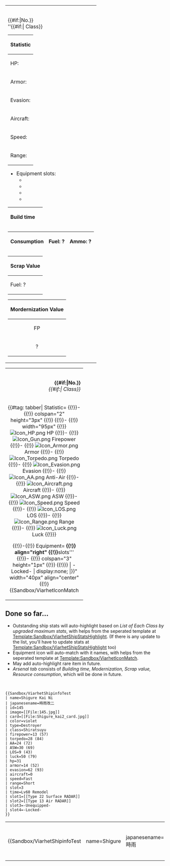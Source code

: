 <!-- Mobile Page -->
{| class="article-table mw-collapsible mw-collapsed" id="mw-customcollapsible-text_table" style="width:100%"
|-
|
=={{{name|Missing kanmusu name}}}==
{{#if:{{{id|}}}|No.{{{id}}}}} {{{japanesename|}}} <br /> ''{{#if:{{{class|}}}|{{{class}}} Class}} {{{type|}}}
<center>
{{{image|Missing ''kanmusu'' image}}}
{| class="wikitable"
! colspan="2" | Statistic
|-
| HP: {{{hp|N/A}}} || Firepower: {{{firepower|N/A}}} 
|-
| Armor: {{{armor|N/A}}} || Torpedo: {{{torpedo|N/A}}} 
|-
| Evasion: {{{evasion|N/A}}} || AA: {{{AA|N/A}}}
|-
| Aircraft: {{{aircraft|N/A}}} || ASW: {{{ASW|N/A}}} 
|-
| Speed: {{{speed|N/A}}} || LOS: {{{LOS|N/A}}} 
|-
| Range: {{{range|N/A}}} || Luck: {{{luck|N/A}}}
|}
</center>
*Equipment slots: {{{slot|No data}}}
** {{{slot1|No data}}}
** {{{slot2|No data}}}
** {{{slot3|No data}}}
** {{{slot4|No data}}}
<center>
{| class="wikitable"
!  Build time
| {{{time|Unbuildable}}}
|}
{| class="wikitable"
!  Consumption 
| Fuel: ?
| Ammo: ?
|}
{| class="wikitable"
 ! colspan="4" | Scrap Value
|-
| Fuel: ? || Ammo: ? ||| Steel: ? ||| Bauxite: ?
|}
{| class="wikitable"
 ! colspan="5"  align="center" | Mordernization Value
|-
| FP || Torpedo ||| AA ||| Armor ||| Luck
|-
| ? || ? ||| ? ||| ? ||| ?
|}
</center>
|}

<!-- Desktop Page -->
{| style="padding:2px; margin:auto; border:1px solid gray; border-radius:10px; width:280px; background:#FFFFFF;" class="mobile-hide" cellspacing="5px"
| width="230px" valign="center" align="center" |
=='''{{{name|???}}}'''==
{{{image|Missing Picture}}}
<div align="right">
'''{{#if:{{{id|}}}|No.{{{id}}}}} {{{japanesename|}}}'''  <br />''{{#if:{{{class|}}}|{{{class}}} Class}} {{{type|}}}''
</div>
|- 
| valign="center" | 
{{#tag: tabber|
Statistic=
{{{!}} style="padding:0px; margin:auto; border:0px; width:170px; background:#FFFFFF;" cellspacing="2px"
{{!}} colspan="2" height="40px" align="center" {{!}} {{{card|Missing battle card}}} 
{{!}}- 
{{!}} colspan="2" height="3px" {{!}} 
{{!}}- 
{{!}} width="95px" {{!}} [[File:Icon_HP.png]] HP
{{Sandbox/ViarhetShipStatsHighlight|InterpretClass={{{type|no data}}}|InterpretStats=HP|StatsValue={{{hp|0}}}}}
{{!}}- 
{{!}} [[File:Icon_Gun.png]] Firepower
{{Sandbox/ViarhetShipStatsHighlight|InterpretClass={{{type|no data}}}|InterpretStats=Firepower|StatsValue={{{firepower|0 (0)}}}}}
{{!}}- 
{{!}} [[File:Icon_Armor.png]] Armor
{{Sandbox/ViarhetShipStatsHighlight|InterpretClass={{{type|no data}}}|InterpretStats=Armor|StatsValue={{{armor|0 (0)}}}}}
{{!}}- 
{{!}} [[File:Icon_Torpedo.png]] Torpedo
{{Sandbox/ViarhetShipStatsHighlight|InterpretClass={{{type|no data}}}|InterpretStats=Torpedo|StatsValue={{{torpedo|0 (0)}}}}}
{{!}}- 
{{!}} [[File:Icon_Evasion.png]] Evasion
{{Sandbox/ViarhetShipStatsHighlight|InterpretClass={{{type|no data}}}|InterpretStats=Evasion|StatsValue={{{evasion|0 (0)}}}}}
{{!}}- 
{{!}} [[File:Icon_AA.png]] Anti-Air
{{Sandbox/ViarhetShipStatsHighlight|InterpretClass={{{type|no data}}}|InterpretStats=AA|StatsValue={{{AA|0 (0)}}}}}
{{!}}- 
{{!}} [[File:Icon_Aircraft.png]] Aircraft
{{Sandbox/ViarhetShipStatsHighlight|InterpretClass={{{type|no data}}}|InterpretStats=Aircraft|StatsValue={{{aircraft|0}}}}}
{{!}}- 
{{!}} [[File:Icon_ASW.png]] ASW
{{Sandbox/ViarhetShipStatsHighlight|InterpretClass={{{type|no data}}}|InterpretStats=ASW|StatsValue={{{ASW|0 (0)}}}}}
{{!}}- 
{{!}} [[File:Icon_Speed.png]] Speed
{{Sandbox/ViarhetShipStatsHighlight|InterpretClass={{{type|no data}}}|InterpretStats=Speed|StatsValue={{{speed|N/A}}}}}
{{!}}- 
{{!}} [[File:Icon_LOS.png]] LOS
{{Sandbox/ViarhetShipStatsHighlight|InterpretClass={{{type|no data}}}|InterpretStats=LOS|StatsValue={{{LOS|0 (0)}}}}}
{{!}}- 
{{!}} [[File:Icon_Range.png]] Range
{{Sandbox/ViarhetShipStatsHighlight|InterpretClass={{{type|no data}}}|InterpretStats=Range|StatsValue={{{range|N/A}}}}}
{{!}}- 
{{!}} [[File:Icon_Luck.png]] Luck
{{Sandbox/ViarhetShipStatsHighlight|InterpretClass={{{type|no data}}}|InterpretStats=Luck|StatsValue={{{luck|0 (0)}}}}}
{{!}}}

{{!}}-{{!}}
Equipment=
{{{!}} style="padding:0px; margin:auto; border:0px; width:90%; background:#FFFFFF;" cellspacing="2px"
{{!}} Equipment
{{!}} style="background:#CDCDCD" width="50px" align="center" {{!}} '''{{{slot|N/A}}}'''
{{!}} align="right" {{!}} '''slots'''
{{!}}-
{{!}}  colspan="3" height="1px" {{!}}
{{!}}}
{{{!}} style="padding:0px; margin:auto; border:0px; width:90%; background:#FFFFFF;" cellspacing="0px"
{{!}} style="background:#FFFFFF; {{#ifeq: {{{slot1|}}} | -Locked- | display:none; |}}" width="40px" align="center" {{!}}{{Sandbox/ViarhetIconMatch
|{{{slot1|Missing Equipment Name}}} }}
{{!}} style="background:#{{#ifeq: {{{slot1|}}} | -Locked- |FFB2A1|EDEDED}};" align="center" height="60px" {{#if: {{{space1|}}} | | colspan="2" }} {{#ifeq: {{{slot1|}}} | -Locked- | colspan ="3"|}} {{!}}{{{slot1|Missing Equipment Name}}}
{{!}} style="background:#EDEDED; {{#if: {{{space1|}}} | | display:none; }} {{#ifeq: {{{slot1|}}} | -Locked- | display:none; }}" align="center" width="20px" {{!}} {{{space1|}}}
{{!}}-
{{!}} colspan="3" height="2px" {{!}}
{{!}}-
{{!}} style="background:#FFFFFF; {{#ifeq: {{{slot2|}}} | -Locked- | display:none; |}}" width="40px" align="center" {{!}}{{Sandbox/ViarhetIconMatch
|{{{slot2|Missing Equipment Name}}} }}
{{!}} style="background:#{{#ifeq: {{{slot2|}}} | -Locked- |FFB2A1|EDEDED}};" align="center" height="60px" {{#if: {{{space2|}}} | | colspan="2" }} {{#ifeq: {{{slot2|}}} | -Locked- | colspan ="3"|}} {{!}}{{{slot2|Missing Equipment Name}}}
{{!}} style="background:#EDEDED; {{#if: {{{space2|}}} | | display:none; }} {{#ifeq: {{{slot2|}}} | -Locked- | display:none; }}" align="center" width="20px" {{!}} {{{space2|}}}
{{!}}-
{{!}} colspan="3" height="2px" {{!}}
{{!}}-
{{!}} style="background:#FFFFFF; {{#ifeq: {{{slot3|}}} | -Locked- | display:none; |}}" width="40px" align="center" {{!}}{{Sandbox/ViarhetIconMatch
|{{{slot3|Missing Equipment Name}}} }}
{{!}} style="background:#{{#ifeq: {{{slot3|}}} | -Locked- |FFB2A1|EDEDED}};" align="center" height="60px" {{#if: {{{space3|}}} | | colspan="2" }} {{#ifeq: {{{slot3|}}} | -Locked- | colspan ="3"|}} {{!}}{{{slot3|Missing Equipment Name}}}
{{!}} style="background:#EDEDED; {{#if: {{{space3|}}} | | display:none; }} {{#ifeq: {{{slot3|}}} | -Locked- | display:none; }}" align="center" width="20px" {{!}} {{{space3|}}}
{{!}}-
{{!}} colspan="3" height="2px" {{!}}
{{!}}-
{{!}} style="background:#FFFFFF; {{#ifeq: {{{slot4|}}} | -Locked- | display:none; |}}" width="40px" align="center" {{!}}{{Sandbox/ViarhetIconMatch
|{{{slot4|Missing Equipment Name}}} }}
{{!}} style="background:#{{#ifeq: {{{slot4|}}} | -Locked- |FFB2A1|EDEDED}};" align="center" height="60px" {{#if: {{{space4|}}} | | colspan="2" }} {{#ifeq: {{{slot4|}}} | -Locked- | colspan ="3"|}} {{!}}{{{slot4|Missing Equipment Name}}}
{{!}} style="background:#EDEDED; {{#if: {{{space4|}}} | | display:none; }} {{#ifeq: {{{slot4|}}} | -Locked- | display:none; }}" align="center" width="20px" {{!}} {{{space4|}}}
{{!}}-
{{!}} colspan="3" height="66px" {{!}}
{{!}}}

{{!}}-{{!}}
Arsenal=
{{{!}} style="padding:10px; margin:0px; border:opx solid gray; width:100%; background:#FFFFFF;"
{{!}} Test A
{{!}}- 
{{!}} Test B
{{!}}}
}}
|}
<noinclude>

==Done so far...==
* Outstanding ship stats will auto-highlight based on ''List of Each Class by upgraded maximum stats'', with helps from the seperated template at [[Template:Sandbox/ViarhetShipStatsHighlight]]. (If there is any update to the list, you'll have to update stats at [[Template:Sandbox/ViarhetShipStatsHighlight]] too)
* Equipment icon will auto-match with it names, with helps from the seperated template at [[Template:Sandbox/ViarhetIconMatch]].
* May add auto-highlight rare item in future.
* ''Arsenal tab'' consists of ''Building time, Modernization, Scrap value, Resource consumption'', which will be done in future.
{{Ambox
|type = construction
|message = On my way testing.
|users = [[User:Viarhet|Viarhet]]
}}
<br />
<pre>
{{Sandbox/ViarhetShipinfoTest
| name=Shigure Kai Ni
| japanesename=時雨改二
| id=145
| image=[[File:145.jpg]]
| card=[[File:Shigure_kai2_card.jpg‎]]
| color=violet
| type=Destroyer
| class=Shiratsuyu
| firepower=13 (57)
| torpedo=28 (84)
| AA=24 (72)
| ASW=30 (69)
| LOS=9 (43)
| luck=50 (79)
| hp=31
| armor=14 (52)
| evasion=62 (93)
| aircraft=0
| speed=Fast
| range=Short
| slot=3
| time=Lv60 Remodel
| slot1=[[Type 22 Surface RADAR]]
| slot2=[[Type 13 Air RADAR]]
| slot3=-Unequipped-
| slot4=-Locked-
}}
</pre>
{|
|
{{Sandbox/ViarhetShipinfoTest
| name=Shigure
| japanesename=時雨
| id=80
| image=[[File:080.jpg]]
| color=SkyBlue
| type=Destroyer
| class=Shiratsuyu
| firepower=10 (29)
| torpedo=24 (69)
| AA=9 (39)
| ASW=21 (49)
| LOS=5 (19)
| luck=10 (49)
| hp=16
| armor=6 (19)
| evasion=43 (79)
| aircraft=0
| speed=Fast
| range=Short
| slot=2
| time=22:00
| slot1=[[12.7cm Twin Gun Mount]]
| slot2=-Unequipped-
| slot3=-Locked-
| slot4=-Locked-}}
|
{{Sandbox/ViarhetShipinfoTest
| name=Shigure Kai
| japanesename=時雨改
| id=80
| image=[[File:080M.jpg]]
| color=silver
| type=Destroyer
| class=Shiratsuyu
| firepower=12 (49)
| torpedo=28 (79)
| AA=15 (49)
| ASW=24 (59)
| LOS=7 (39)
| luck=12 (59)
| hp=30
| armor=14 (49)
| evasion=45 (89)
| aircraft=0
| speed=Fast
| range=Short
| slot=3
| time=Lv20 Remodel
| slot1=[[10cm Twin High-angle Mount]]
| slot2=[[61cm Quad (Oxygen) Torpedo Mount|61cm Quad O<sub>2</sub> Torpedo Mount]]
| slot3=-Unequipped-
| slot4=-Locked-}}
|
{{Sandbox/ViarhetShipinfoTest
| name=Shigure Kai Ni
| japanesename=時雨改二
| id=145
| image=[[File:145.jpg]]
| card=[[File:Shigure_kai2_card.jpg‎]]
| color=violet
| type=Destroyer
| class=Shiratsuyu
| firepower=13 (57)
| torpedo=28 (84)
| AA=24 (72)
| ASW=30 (69)
| LOS=9 (43)
| luck=50 (79)
| hp=31
| armor=14 (52)
| evasion=62 (93)
| aircraft=0
| speed=Fast
| range=Short
| slot=3
| time=Lv60 Remodel
| slot1=[[Type 22 Surface RADAR]]
| slot2=[[Type 13 Air RADAR]]
| slot3=-Unequipped-
| slot4=-Locked-
}}
|}
</noinclude>